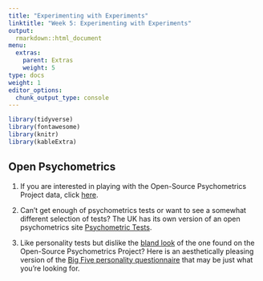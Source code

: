 ```yaml
---
title: "Experimenting with Experiments"
linktitle: "Week 5: Experimenting with Experiments"
output:
  rmarkdown::html_document
menu:
  extras:
    parent: Extras
    weight: 5
type: docs
weight: 1
editor_options: 
  chunk_output_type: console
---
```


```r
library(tidyverse)
library(fontawesome)
library(knitr)
library(kableExtra)
```

## Open Psychometrics

1. If you are interested in playing with the Open-Source Psychometrics Project data, click [here](https://openpsychometrics.org/_rawdata/).

2. Can't get enough of psychometrics tests or want to see a somewhat different selection of tests? The UK has its own version of an open psychometrics site [Psychometric Tests](https://www.psychometrictest.org.uk/). 

3. Like personality tests but dislike the [bland look](https://openpsychometrics.org/tests/IPIP-BFFM/) of the one found on the Open-Source Psychometrics Project? Here is an aesthetically pleasing version of the [Big Five personality questionnaire](https://tests.mettl.com/v2/authenticateKey/40p8c0o1z4) that may be just what you're looking for.

